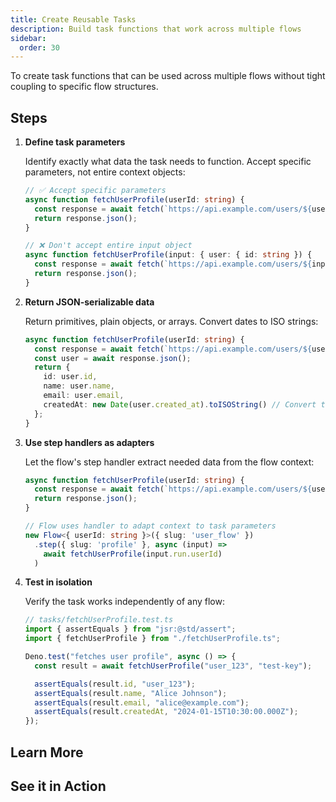```yaml
---
title: Create Reusable Tasks
description: Build task functions that work across multiple flows
sidebar:
  order: 30
---
```



To create task functions that can be used across multiple flows without tight coupling to specific flow structures.


## Steps

<Steps>

1. **Define task parameters**

   Identify exactly what data the task needs to function. Accept specific parameters, not entire context objects:

   ```typescript add="userId: string" del="input: { user: { id: string }"
   // ✅ Accept specific parameters
   async function fetchUserProfile(userId: string) {
     const response = await fetch(`https://api.example.com/users/${userId}`);
     return response.json();
   }

   // ❌ Don't accept entire input object
   async function fetchUserProfile(input: { user: { id: string }) {
     const response = await fetch(`https://api.example.com/users/${input.user.id}`);
     return response.json();
   }
   ```

2. **Return JSON-serializable data**

   Return primitives, plain objects, or arrays. Convert dates to ISO strings:

   ```typescript ".toISOString()"
   async function fetchUserProfile(userId: string) {
     const response = await fetch(`https://api.example.com/users/${userId}`);
     const user = await response.json();
     return {
       id: user.id,
       name: user.name,
       email: user.email,
       createdAt: new Date(user.created_at).toISOString() // Convert to ISO string
     };
   }
   ```

3. **Use step handlers as adapters**

   Let the flow's step handler extract needed data from the flow context:

   ```typescript "input.run.userId"
   async function fetchUserProfile(userId: string) {
     const response = await fetch(`https://api.example.com/users/${userId}`);
     return response.json();
   }

   // Flow uses handler to adapt context to task parameters
   new Flow<{ userId: string }>({ slug: 'user_flow' })
     .step({ slug: 'profile' }, async (input) =>
       await fetchUserProfile(input.run.userId)
     )
   ```

4. **Test in isolation**

   Verify the task works independently of any flow:

   ```typescript
   // tasks/fetchUserProfile.test.ts
   import { assertEquals } from "jsr:@std/assert";
   import { fetchUserProfile } from "./fetchUserProfile.ts";

   Deno.test("fetches user profile", async () => {
     const result = await fetchUserProfile("user_123", "test-key");

     assertEquals(result.id, "user_123");
     assertEquals(result.name, "Alice Johnson");
     assertEquals(result.email, "alice@example.com");
     assertEquals(result.createdAt, "2024-01-15T10:30:00.000Z");
   });
   ```

</Steps>

## Learn More

<CardGrid>
  <LinkCard
    title="Organize Flow Code"
    href="/build/organize-flow-code/"
    description="Learn where to put your task files and structure your codebase"
  />
  <LinkCard
    title="Context Object"
    href="/concepts/context-object/"
    description="Understanding the context parameter available to handlers"
  />
</CardGrid>

## See it in Action

<CardGrid>
  <LinkCard
    title="AI Web Scraper Tutorial"
    href="/tutorials/ai-web-scraper/"
    description="Complete example showing reusable tasks in a real-world flow"
  />
</CardGrid>
